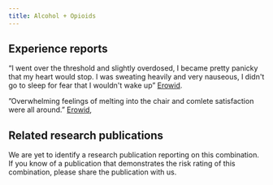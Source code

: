 ---
title: Alcohol + Opioids
---
## Experience reports

“I went over the threshold and slightly overdosed, I became pretty panicky that my heart would stop. I was sweating heavily and very nauseous, I didn't go to sleep for fear that I wouldn't wake up” [Erowid](https://erowid.org/experiences/exp.php?ID=11676).

”Overwhelming feelings of melting into the chair and comlete satisfaction were all around.” [Erowid](https://erowid.org/experiences/exp.php?ID=26168),

## Related research publications

We are yet to identify a research publication reporting on this combination. If you know of a publication that demonstrates the risk rating of this combination, please share the publication with us.

